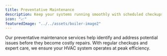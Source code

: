 ```yaml
---
title: Preventative Maintenance
description: Keep your systems running smoothly with scheduled checkups and proactive care from certified techs.
icon: "📈"
featuredImage: "../../assets/boiler-image2"
---
```

Our preventative maintenance services help identify and address potential issues before they become costly repairs. With regular checkups and expert care, we ensure your HVAC system operates at peak efficiency.
